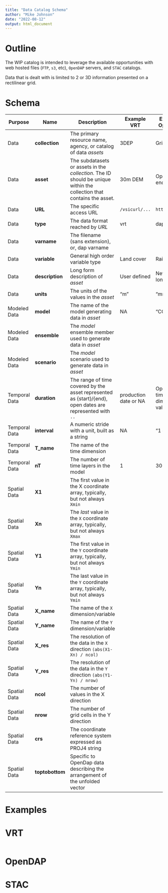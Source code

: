 ```yaml
---
title: "Data Catalog Schema"
author: "Mike Johnson"
date: "2022-08-12"
output: html_document
---
```


# Outline

The WIP catalog is intended to leverage the available opportunities with web hosted files (`FTP`, `s3`, etc), `OpenDAP` servers, and `STAC` catalogs.

Data that is dealt with is limited to 2 or 3D information presented on a rectilinear grid.

# Schema

| **Purpose** | **Name** | **Description** | **Example VRT** | **Example OpenDap** | **Example STAC** | 
| --- | --- | ---- | ---- | ---- | ---- |
| Data | **collection** | The primary resource name, agency, or catalog of data _assets_ | 3DEP| GridMET | STAC Collection |
| Data | **asset** | The subdatasets or assets in the _collection_. The ID should be unique within the collection that contains the asset.| 30m DEM | OpenDAP endpoint | STAC asset |
| Data | **URL** |The specific access URL | `/vsicurl/...` | `https://...` | STAC href |
| Data | **type** |The data format reached by _URL_ | vrt | dap  | stac_asset |
| Data | **varname** | The filename (sans extension), or, dap varname | | | |
| Data | **variable** | General high order variable type | Land cover | Rainfall | Imagery|
| Data | **description** |Long form description of _asset_ | User defined | NetCDF long name| STAC Title |
| Data | **units** | The units of the values in the _asset_| "m" | "mm" | "wl" |
| Modeled Data | **model** | The name of the model generating data in _asset_ | NA | "CCSM4" | "CCSM4" |
| Modeled Data | **ensemble** | The _model_ ensemble member used to generate data in _asset_ | | | |
| Modeled Data | **scenario** | The _model_ scenario used to generate data in _asset_ | | | |
| Temporal Data | **duration** |The range of time covered by the asset represented as {start}/{end}, open dates are represented with `..` | production date or NA | OpenDap time dimension values | STAC datetime|
| Temporal Data | **interval** | A numeric stride with a unit, built as a string | NA | "1 day" | STAC ... |
| Temporal Data | **T_name** | The name of the time dimension | | | |
| Temporal Data | **nT** | The number of time layers in the model | 1 | 30 | |
| Spatial Data | **X1** | The first value in the X coordinate array, typically, but not always `Xmin` |  | | STAC bbox element 1 |
| Spatial Data | **Xn** | The _last_ value in the `X` coordinate array, typically, but not always `Xmax` | | |STAC bbox element 2 |
| Spatial Data | **Y1** | The first value in the `Y` coordinate array, typically, but not always `Ymin` | | |STAC bbox element 3 |
| Spatial Data | **Yn** | The last value in the `Y` coordinate array, typically, but not always `Ymin` | | | STAC bbox element 4 |
| Spatial Data | **X_name** | The name of the `X` dimension/variable | | | |
| Spatial Data | **Y_name** | The name of the `Y` dimension/variable | | | |
| Spatial Data | **X_res** | The resolution of the data in the `X` direction `(abs(X1-Xn) / ncol)` | | | |
| Spatial Data | **Y_res** | The resolution of the data in the `Y` direction `(abs(Y1-Yn) / nrow)`| | | |
| Spatial Data | **ncol** | The number of values in the X direction | | | |
| Spatial Data | **nrow** | The number of grid cells  in the Y direction | | | |
| Spatial Data | **crs** | The coordinate reference system expressed as PROJ4 string| | | |
| Spatial Data | **toptobottom** | Specific to OpenDap data describing the arrangement of the unfolded vector | | | |


# Examples

# VRT

```r


```

# OpenDAP

# STAC

